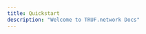 ```yaml
---
title: Quickstart
description: "Welcome to TRUF.network Docs"
---
```


<CardGroup cols={2}>
	<Card
		title="Github"
		icon="github"
		href="https://github.com/trufnetwork/"
	></Card>
	<Card
		title="TSN Go SDK"
		icon="golang"
		href="https://github.com/trufnetwork/sdk-go"
	></Card>
	<Card
		title="TSN TypeScript/JavaScript SDK"
		icon="square-js"
		href="https://github.com/trufnetwork/sdk-js"
	></Card>
	<Card
		title="Discussions"
		icon="comments"
		iconType="solid"
		href="https://github.com/orgs/trufnetwork/discussions"
	></Card>
    <Card
        title="Ecosystem"
        icon="globe"
        iconType="solid"
        href="/ecosystem"
    ></Card>
    <Card
        title="Token & Governance"
        icon="coin"
        iconType="solid"
        href="/token-governance"
    ></Card>
    <Card
        title="Bounty"
        icon="coins"
        iconType="solid"
        href="/bounties-security"
    ></Card>
	<Card
		title="Whitepaper"
		icon="file"
		iconType="solid"
		href="/whitepaper"
	></Card>
    <Card
        title="Changelog"
        icon="clock-rotate-left"
        iconType="solid"
        href="/changelog"
    ></Card>
	<Card
        title="Bug Report"
        icon="bug"
        href="/bounties-security/bug-report"
    ></Card>
</CardGroup>
